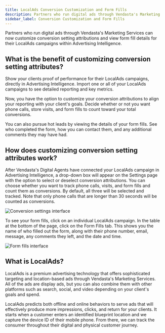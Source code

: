```yaml
---
title: LocalAds Conversion Customization and Form Fills
description: Partners who run digital ads through Vendasta's Marketing Services can now customize conversion setting attributions and view form fill details for their LocalAds campaigns within Advertising Intelligence.
sidebar_label: Conversion Customization and Form Fills
---
```


Partners who run digital ads through Vendasta's Marketing Services can now customize conversion setting attributions and view form fill details for their LocalAds campaigns within Advertising Intelligence.

## What is the benefit of customizing conversion setting attributes?

Show your clients proof of performance for their LocalAds campaigns, directly in Advertising Intelligence. Import one or all of your LocalAds campaigns to see detailed reporting and key metrics.

Now, you have the option to customize your conversion attributions to align your reporting with your client's goals. Decide whether or not you want phone calls, store visits, and form fills to count toward your total conversions.

You can also pursue hot leads by viewing the details of your form fills. See who completed the form, how you can contact them, and any additional comments they may have had.

## How does customizing conversion setting attributes work?

After Vendasta's Digital Agents have connected your LocalAds campaign in Advertising Intelligence, a drop-down box will appear on the Settings page with the option to select or deselect conversion attributions. You can choose whether you want to track phone calls, visits, and form fills and count them as conversions. By default, all three will be selected and tracked. Note that only phone calls that are longer than 30 seconds will be counted as conversions.

![Conversion settings interface](/img/vendasta-products/advertising-intelligence/conversion-settings.png)

To see your form fills, click on an individual LocalAds campaign. In the table at the bottom of the page, click on the Form Fills tab. This shows you the name of who filled out the form, along with their phone number, email, message, any comments they left, and the date and time.

![Form fills interface](/img/vendasta-products/advertising-intelligence/form-fills.png)

## What is LocalAds?

LocalAds is a premium advertising technology that offers sophisticated targeting and location-based ads through Vendasta's Marketing Services. All of the ads are display ads, but you can also combine them with other platforms such as search, social, and video depending on your client's goals and spend.

LocalAds predicts both offline and online behaviors to serve ads that will effectively produce more impressions, clicks, and return for your clients. It starts when a customer enters an identified blueprint location and we capture the device ID of their mobile phone. From there, we can track the consumer throughout their digital and physical customer journey.
